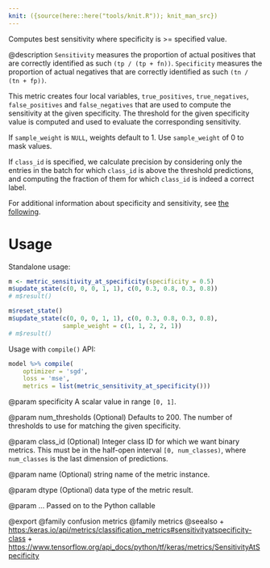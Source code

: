 ```yaml
---
knit: ({source(here::here("tools/knit.R")); knit_man_src})
---
```

Computes best sensitivity where specificity is >= specified value.

@description
`Sensitivity` measures the proportion of actual positives that are correctly
identified as such `(tp / (tp + fn))`.
`Specificity` measures the proportion of actual negatives that are correctly
identified as such `(tn / (tn + fp))`.

This metric creates four local variables, `true_positives`,
`true_negatives`, `false_positives` and `false_negatives` that are used to
compute the sensitivity at the given specificity. The threshold for the
given specificity value is computed and used to evaluate the corresponding
sensitivity.

If `sample_weight` is `NULL`, weights default to 1.
Use `sample_weight` of 0 to mask values.

If `class_id` is specified, we calculate precision by considering only the
entries in the batch for which `class_id` is above the threshold
predictions, and computing the fraction of them for which `class_id` is
indeed a correct label.

For additional information about specificity and sensitivity, see
[the following](https://en.wikipedia.org/wiki/Sensitivity_and_specificity).

# Usage

Standalone usage:

```r
m <- metric_sensitivity_at_specificity(specificity = 0.5)
m$update_state(c(0, 0, 0, 1, 1), c(0, 0.3, 0.8, 0.3, 0.8))
# m$result()
```

```r
m$reset_state()
m$update_state(c(0, 0, 0, 1, 1), c(0, 0.3, 0.8, 0.3, 0.8),
               sample_weight = c(1, 1, 2, 2, 1))
# m$result()
```

Usage with `compile()` API:

```r
model %>% compile(
    optimizer = 'sgd',
    loss = 'mse',
    metrics = list(metric_sensitivity_at_specificity()))
```

@param specificity
A scalar value in range `[0, 1]`.

@param num_thresholds
(Optional) Defaults to 200. The number of thresholds to
use for matching the given specificity.

@param class_id
(Optional) Integer class ID for which we want binary metrics.
This must be in the half-open interval `[0, num_classes)`, where
`num_classes` is the last dimension of predictions.

@param name
(Optional) string name of the metric instance.

@param dtype
(Optional) data type of the metric result.

@param ...
Passed on to the Python callable

@export
@family confusion metrics
@family metrics
@seealso
+ <https:/keras.io/api/metrics/classification_metrics#sensitivityatspecificity-class>
+ <https://www.tensorflow.org/api_docs/python/tf/keras/metrics/SensitivityAtSpecificity>

